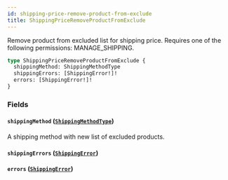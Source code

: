 ```yaml
---
id: shipping-price-remove-product-from-exclude
title: ShippingPriceRemoveProductFromExclude
---
```



Remove product from excluded list for shipping price. Requires one of the following permissions: MANAGE_SHIPPING.

```graphql
type ShippingPriceRemoveProductFromExclude {
  shippingMethod: ShippingMethodType
  shippingErrors: [ShippingError!]!
  errors: [ShippingError!]!
}
```


### Fields

#### `shippingMethod` ([`ShippingMethodType`](../../../developer/api-reference/objects/shipping-method-type))

A shipping method with new list of excluded products.


#### `shippingErrors` ([`ShippingError`](../../../developer/api-reference/objects/shipping-error))




#### `errors` ([`ShippingError`](../../../developer/api-reference/objects/shipping-error))







